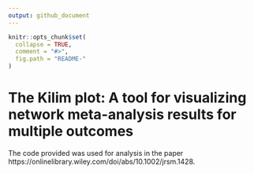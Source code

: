 ```yaml
---
output: github_document
---
```


<!-- README.md is generated from README.Rmd. Please edit that file -->

```r
knitr::opts_chunk$set(
  collapse = TRUE,
  comment = "#>",
  fig.path = "README-"
)
```

# The Kilim plot: A tool for visualizing network meta-analysis results for multiple outcomes

The code provided was used for analysis in the paper https://onlinelibrary.wiley.com/doi/abs/10.1002/jrsm.1428.

